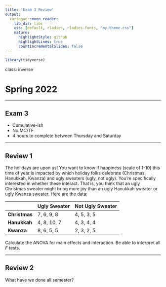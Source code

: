 ```yaml
---
title: 'Exam 3 Review'
output:
  xaringan::moon_reader:
    lib_dir: libs
    css: [default, rladies, rladies-fonts, "my-theme.css"]
    nature:
      highlightStyle: github
      highlightLines: true
      countIncrementalSlides: false
---
```

```r
library(tidyverse)

```

class: inverse

# Spring 2022

---

## Exam 3

- Cumulative-ish
- No MC/TF
- 4 hours to complete between Thursday and Saturday

---

## Review 1

The holidays are upon us! You want to know if happiness (scale of 1-10) this time of year is impacted by which holiday folks celebrate (Christmas, Hanukkah, Kwanza) and ugly sweaters (ugly, not ugly). You're specifically interested in whether these interact. That is, you think that an ugly Christmas sweater might bring more joy than an ugly Hanukkah sweater or ugly Kwanza sweater. Here are the data:

|               | Ugly Sweater | Not Ugly Sweater |
|---------------|--------------|------------------|
| **Christmas** | 7, 6, 9, 8   | 4, 5, 3, 5       |
| **Hanukkah**  | 4, 8, 10, 7  | 4, 3, 4, 4       |
| **Kwanza**    | 8, 6, 5, 5   | 2, 3, 2, 5       |

Calculate the ANOVA for main effects and interaction. Be able to interpret all *F* tests. 

---

## Review 2

What have we done all semester? 